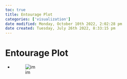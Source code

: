 ```yaml
---
toc: true
title: Entourage Plot
categories: ['visualization']
date modified: Monday, October 10th 2022, 2:02:28 pm
date created: Tuesday, July 26th 2022, 8:33:15 pm
---
```


# Entourage Plot
- ![im](images/Pasted%20image%2020220506155757.png)



